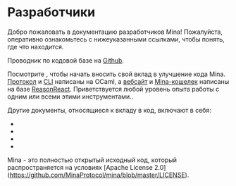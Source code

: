
# Разработчики

Добро пожаловать в документацию разработчиков Mina! Пожалуйста, оперативно ознакомьтесь с нижеуказанными ссылками, чтобы понять, где что находится.

Проводник по кодовой базе на [Github](https://github.com/MinaProtocol/mina).

Посмотрите <DocLink copy="руководство по содействию" url="/node-developers/contributing" />, чтобы начать вносить свой вклад в улучшение кода Mina. [Протокол](https://github.com/MinaProtocol/mina/tree/master/src) и [CLI](https://github.com/MinaProtocol/mina/tree/master/src/app/cli) написаны на OCaml, а [вебсайт](https://github.com/MinaProtocol/mina/tree/master/frontend/website) и [Mina-кошелек](https://github.com/MinaProtocol/mina/tree/master/frontend/wallet) написаны на базе [ReasonReact](https://reasonml.github.io/reason-react/). Приветствуется любой уровень опыта работы с одним или всеми этими инструментами..

Другие документы, относящиеся к вкладу в код, включают в себя:

- <DocLink copy="Руководство по стилю" url="/node-developers/style-guide" />
- <DocLink
    copy="Руководящие принципы пересмотра кода"
    url="/node-developers/code-reviews"
  />
- <DocLink copy="Структуру репозитория" url="/node-developers/directory-structure" />
- <DocLink copy="Информацию про BIP44" url="/node-developers/bip44-information" />

Mina - это полностью открытый исходный код, который распространяется на условиях [Apache License 2.0] (https://github.com/MinaProtocol/mina/blob/master/LICENSE).
